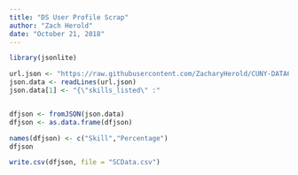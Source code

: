 ---
title: "DS User Profile Scrap"
author: "Zach Herold"
date: "October 21, 2018"
---

```{r}

library(jsonlite)

url.json <- "https://raw.githubusercontent.com/ZacharyHerold/CUNY-DATA607/master/SC_data.json"
json.data <- readLines(url.json)
json.data[1] <- "{\"skills_listed\" :"


dfjson <- fromJSON(json.data)
dfjson <- as.data.frame(dfjson)

names(dfjson) <- c("Skill","Percentage")
dfjson

write.csv(dfjson, file = "SCData.csv")

```